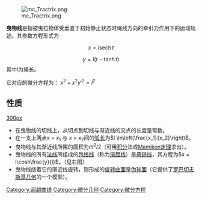 {{缺乏来源|time=2020-9-10}}
[[File:mc_Tractrix.png|right]]

'''曳物线'''是指被曳拉物体受垂直于初始静止状态时绳线方向的牵引力作用下的运动轨迹。其参数方程形式为
:<math>x = l\operatorname{sech} t</math>{{Citation needed|date=August 2020}}
:<math>y = l(t - \tanh t)</math>{{Citation needed|date=August 2020}}
其中<math>l</math>为绳长。

它对应的微分方程为：
<math>x^2+x^2y'^2=l^2</math>{{Citation needed|date=August 2020}}

==性质==
[[文件:Evolute2.gif|300px]]
* 在曳物线的切线上，从切点到切线与渐近线的交点的长度是常数。
*在一支上两点''x'' = ''x''<sub>1</sub> 与 ''x'' = ''x''<sub>2</sub>间的[[弧长|弧长]]为<math>l \ln\left(\frac{x_1}{x_2}\right)</math>。
* 曳物线与其渐近线所围的面积为<math>\pi l^2/2</math>（可用[[积分|积分]]法或[[Mamikon定理|Mamikon定理]]求出）。
* 曳物线的所有[[法线|法线]]所组成的[[包络线|包络线]]（称为[[渐屈线|渐屈线]]）是[[悬链线|悬链线]]，其方程为<math>x = l\cosh\frac{y}{l}</math>。（见右图）
* 曳物线绕着它的渐近线旋转，则形成的[[旋转曲面|旋转曲面]]是[[伪球面|伪球面]]（它提供了[[罗巴切夫斯基几何|罗巴切夫斯基几何]]的一个模型）。
{{mathstub}}

{{commons|Tractrix}}

[[Category:超越曲线|Category:超越曲线]]
[[Category:微分几何|Category:微分几何]]
[[Category:微分方程|Category:微分方程]]